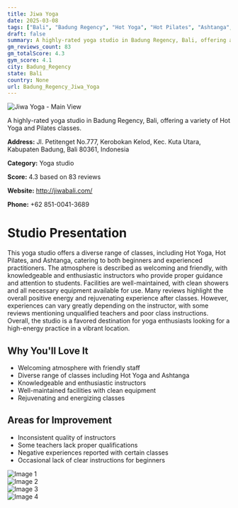 ```yaml
---
title: Jiwa Yoga
date: 2025-03-08
tags: ["Bali", "Badung Regency", "Hot Yoga", "Hot Pilates", "Ashtanga", "welcoming atmosphere", "variety of classes", "Badung Regency"]  
draft: false
summary: A highly-rated yoga studio in Badung Regency, Bali, offering a variety of Hot Yoga and Pilates classes.
gm_reviews_count: 83
gm_totalScore: 4.3
gym_score: 4.1
city: Badung_Regency
state: Bali
country: None
url: Badung_Regency_Jiwa_Yoga
---
```


<div className="aspect-[16/9] relative my-8">
  <img 
    src="https://lh3.googleusercontent.com/gps-cs-s/AB5caB_6zphoLpQLd9UtDYtsLUG4mp1M-FSgUm6CazIdc2TbSRPJXDyXDMmjQj16sK2gWjIqu_4AASqXEVKIpxI9vFTBzgo27MoM9tcWsLBnd6G3u5Pg4nSqk1f600dtVMNXbF8t_9o=w1920-h1080-k-no"
    alt="Jiwa Yoga - Main View"
    className="object-cover absolute inset-0 w-full h-full rounded-lg"
  />
</div>

A highly-rated yoga studio in Badung Regency, Bali, offering a variety of Hot Yoga and Pilates classes.

**Address:** Jl. Petitenget No.777, Kerobokan Kelod, Kec. Kuta Utara, Kabupaten Badung, Bali 80361, Indonesia

**Category:** Yoga studio

**Score:** 4.3 based on 83 reviews

**Website:** http://jiwabali.com/

**Phone:** +62 851-0041-3689

# Studio Presentation

This yoga studio offers a diverse range of classes, including Hot Yoga, Hot Pilates, and Ashtanga, catering to both beginners and experienced practitioners. The atmosphere is described as welcoming and friendly, with knowledgeable and enthusiastic instructors who provide proper guidance and attention to students. Facilities are well-maintained, with clean showers and all necessary equipment available for use. Many reviews highlight the overall positive energy and rejuvenating experience after classes. However, experiences can vary greatly depending on the instructor, with some reviews mentioning unqualified teachers and poor class instructions. Overall, the studio is a favored destination for yoga enthusiasts looking for a high-energy practice in a vibrant location.



## Why You'll Love It

- Welcoming atmosphere with friendly staff
- Diverse range of classes including Hot Yoga and Ashtanga
- Knowledgeable and enthusiastic instructors
- Well-maintained facilities with clean equipment
- Rejuvenating and energizing classes

## Areas for Improvement

- Inconsistent quality of instructors
- Some teachers lack proper qualifications
- Negative experiences reported with certain classes
- Occasional lack of clear instructions for beginners

<div className="grid grid-cols-1 xl:grid-cols-2 gap-4 my-8">
<div className="aspect-[4/3] relative"><img src="https://lh3.googleusercontent.com/gps-cs-s/AB5caB9Qx6gAqMxiklT61z6_5w9g31DT5cSg0rar2yFXQ4MEN6ZUOhJ9a7oEUUAnmMSPEoRxyLuxtmPjzvAKcOu9PUBdSLM-_5biT-Gx7F2PiQg__OlKe-ATyZOw6V4Nfj4uo_htgK8q4Q=w1920-h1080-k-no" alt="Image 1" className="object-cover absolute inset-0 w-full h-full rounded-lg" /></div>
<div className="aspect-[4/3] relative"><img src="https://lh3.googleusercontent.com/gps-cs-s/AB5caB9PZ1mhX5BqjU3TDo68-Hkz1fWVwp54boiEARZdKob66q_r5Eg_rjfidak-0Bm8BvVUkYGJs3SVOcMnSqUx047nzso1gHneXUDZP-RNi7PUaHbowTce1TBv_z0ymZ4aU3zAhQNd=w1920-h1080-k-no" alt="Image 2" className="object-cover absolute inset-0 w-full h-full rounded-lg" /></div>
<div className="aspect-[4/3] relative"><img src="https://lh3.googleusercontent.com/gps-cs-s/AB5caB9yUAXFF-cbWLAgkbguGd6JKp5bPddmXpE-S1HLyBmq1mYE_Qt0tiLlknFKShcm7CoRPBr4d-fbLO06nZwsK9t-BBXUUPvEaVXcZMOnTYygKaqgNiqhTxtnDx4hI_3QS7_K30fd=w1920-h1080-k-no" alt="Image 3" className="object-cover absolute inset-0 w-full h-full rounded-lg" /></div>
<div className="aspect-[4/3] relative"><img src="https://lh3.googleusercontent.com/gps-cs-s/AB5caB9ygbLsrbijAReIgI61EBzaJkVB-5EEPIEMrhmu_2olav5MwCnmTAKPBylxeTV5zskIWe9LCuiwbuYQLRevIRPUmdImdjsmIuiGW2eX4V_nFqx1k9zS06gMmF0MbwvgoNFwxVxiTw=w1920-h1080-k-no" alt="Image 4" className="object-cover absolute inset-0 w-full h-full rounded-lg" /></div>
</div>
